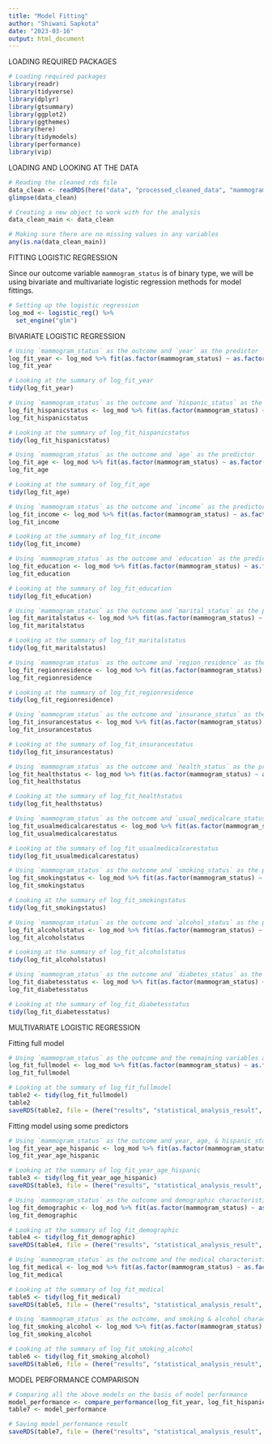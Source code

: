 ```yaml
---
title: "Model Fitting"
author: "Shiwani Sapkota"
date: "2023-03-16"
output: html_document
---
```


LOADING REQUIRED PACKAGES

```r
# Loading required packages
library(readr)
library(tidyverse)
library(dplyr)
library(gtsummary)
library(ggplot2)
library(ggthemes)
library(here)
library(tidymodels)
library(performance)
library(vip)
```

LOADING AND LOOKING AT THE DATA

```r
# Reading the cleaned rds file
data_clean <- readRDS(here("data", "processed_cleaned_data", "mammogram_ses_clean.rds"))
glimpse(data_clean)

# Creating a new object to work with for the analysis
data_clean_main <- data_clean

# Making sure there are no missing values in any variables
any(is.na(data_clean_main))
```

FITTING LOGISTIC REGRESSION

Since our outcome variable `mammogram_status` is of binary type, we will be using bivariate and multivariate logistic regression methods for model fittings.

```r
# Setting up the logistic regression
log_mod <- logistic_reg() %>%
  set_engine("glm")
```

BIVARIATE LOGISTIC REGRESSION

```r
# Using `mammogram_status` as the outcome and `year` as the predictor
log_fit_year <- log_mod %>% fit(as.factor(mammogram_status) ~ as.factor(year), data = data_clean_main)
log_fit_year

# Looking at the summary of log_fit_year
tidy(log_fit_year)
```

```r
# Using `mammogram_status` as the outcome and `hispanic_status` as the predictor
log_fit_hispanicstatus <- log_mod %>% fit(as.factor(mammogram_status) ~ as.factor(hispanic_status), data = data_clean_main)
log_fit_hispanicstatus

# Looking at the summary of log_fit_hispanicstatus
tidy(log_fit_hispanicstatus)
```

```r
# Using `mammogram_status` as the outcome and `age` as the predictor
log_fit_age <- log_mod %>% fit(as.factor(mammogram_status) ~ as.factor(age), data = data_clean_main)
log_fit_age

# Looking at the summary of log_fit_age
tidy(log_fit_age)
```

```r
# Using `mammogram_status` as the outcome and `income` as the predictor
log_fit_income <- log_mod %>% fit(as.factor(mammogram_status) ~ as.factor(income), data = data_clean_main)
log_fit_income

# Looking at the summary of log_fit_income
tidy(log_fit_income)
```

```r
# Using `mammogram_status` as the outcome and `education` as the predictor
log_fit_education <- log_mod %>% fit(as.factor(mammogram_status) ~ as.factor(education), data = data_clean_main)
log_fit_education

# Looking at the summary of log_fit_education
tidy(log_fit_education)
```

```r
# Using `mammogram_status` as the outcome and `marital_status` as the predictor
log_fit_maritalstatus <- log_mod %>% fit(as.factor(mammogram_status) ~ as.factor(marital_status), data = data_clean_main)
log_fit_maritalstatus

# Looking at the summary of log_fit_maritalstatus
tidy(log_fit_maritalstatus)
```

```r
# Using `mammogram_status` as the outcome and `region_residence` as the predictor
log_fit_regionresidence <- log_mod %>% fit(as.factor(mammogram_status) ~ as.factor(region_residence), data = data_clean_main)
log_fit_regionresidence

# Looking at the summary of log_fit_regionresidence
tidy(log_fit_regionresidence)
```

```r
# Using `mammogram_status` as the outcome and `insurance_status` as the predictor
log_fit_insurancestatus <- log_mod %>% fit(as.factor(mammogram_status) ~ as.factor(insurance_status), data = data_clean_main)
log_fit_insurancestatus

# Looking at the summary of log_fit_insurancestatus
tidy(log_fit_insurancestatus)
```

```r
# Using `mammogram_status` as the outcome and `health_status` as the predictor
log_fit_healthstatus <- log_mod %>% fit(as.factor(mammogram_status) ~ as.factor(health_status), data = data_clean_main)
log_fit_healthstatus

# Looking at the summary of log_fit_healthstatus
tidy(log_fit_healthstatus)
```

```r
# Using `mammogram_status` as the outcome and `usual_medicalcare_status` as the predictor
log_fit_usualmedicalcarestatus <- log_mod %>% fit(as.factor(mammogram_status) ~ as.factor(usual_medicalcare_status), data = data_clean_main)
log_fit_usualmedicalcarestatus

# Looking at the summary of log_fit_usualmedicalcarestatus
tidy(log_fit_usualmedicalcarestatus)
```

```r
# Using `mammogram_status` as the outcome and `smoking_status` as the predictor
log_fit_smokingstatus <- log_mod %>% fit(as.factor(mammogram_status) ~ as.factor(smoking_status), data = data_clean_main)
log_fit_smokingstatus

# Looking at the summary of log_fit_smokingstatus
tidy(log_fit_smokingstatus)
```

```r
# Using `mammogram_status` as the outcome and `alcohol_status` as the predictor
log_fit_alcoholstatus <- log_mod %>% fit(as.factor(mammogram_status) ~ as.factor(alcohol_status), data = data_clean_main)
log_fit_alcoholstatus

# Looking at the summary of log_fit_alcoholstatus
tidy(log_fit_alcoholstatus)
```

```r
# Using `mammogram_status` as the outcome and `diabetes_status` as the predictor
log_fit_diabetesstatus <- log_mod %>% fit(as.factor(mammogram_status) ~ as.factor(diabetes_status), data = data_clean_main)
log_fit_diabetesstatus

# Looking at the summary of log_fit_diabetesstatus
tidy(log_fit_diabetesstatus)
```

MULTIVARIATE LOGISTIC REGRESSION

Fitting full model

```r
# Using `mammogram_status` as the outcome and the remaining variables as the predictors
log_fit_fullmodel <- log_mod %>% fit(as.factor(mammogram_status) ~ as.factor(year) + as.factor(age) + as.factor(hispanic_status) + as.factor(income) + as.factor(education) + as.factor(marital_status) + as.factor(region_residence) + as.factor(insurance_status) + as.factor(health_status) + as.factor(usual_medicalcare_status) + as.factor(smoking_status) + as.factor(alcohol_status) + as.factor(diabetes_status), data = data_clean_main)
log_fit_fullmodel

# Looking at the summary of log_fit_fullmodel
table2 <- tidy(log_fit_fullmodel)
table2
saveRDS(table2, file = (here("results", "statistical_analysis_result", "model_fitting_result", "full_model.rds")))
```

Fitting model using some predictors

```r
# Using `mammogram_status` as the outcome and year, age, & hispanic_status as predictors
log_fit_year_age_hispanic <- log_mod %>% fit(as.factor(mammogram_status) ~ as.factor(year) + as.factor(age) + as.factor(hispanic_status), data = data_clean_main)
log_fit_year_age_hispanic

# Looking at the summary of log_fit_year_age_hispanic
table3 <- tidy(log_fit_year_age_hispanic)
saveRDS(table3, file = (here("results", "statistical_analysis_result", "model_fitting_result", "year_age_hispanic_model.rds")))
```


```r
# Using `mammogram_status` as the outcome and demographic characteristics variables as predictors
log_fit_demographic <- log_mod %>% fit(as.factor(mammogram_status) ~ as.factor(age) + as.factor(hispanic_status) + as.factor(income) + as.factor(education) + as.factor(marital_status) + as.factor(region_residence), data = data_clean_main)
log_fit_demographic

# Looking at the summary of log_fit_demographic
table4 <- tidy(log_fit_demographic)
saveRDS(table4, file = (here("results", "statistical_analysis_result", "model_fitting_result", "demographic_model.rds")))
```

```r
# Using `mammogram_status` as the outcome and the medical characteristics as the predictors
log_fit_medical <- log_mod %>% fit(as.factor(mammogram_status) ~ as.factor(insurance_status) + as.factor(health_status) + as.factor(usual_medicalcare_status) + as.factor(diabetes_status), data = data_clean_main)
log_fit_medical

# Looking at the summary of log_fit_medical
table5 <- tidy(log_fit_medical)
saveRDS(table5, file = (here("results", "statistical_analysis_result", "model_fitting_result", "medical_model.rds")))
```

```r
# Using `mammogram_status` as the outcome, and smoking & alcohol characteristics as the predictors
log_fit_smoking_alcohol <- log_mod %>% fit(as.factor(mammogram_status) ~ as.factor(smoking_status) + as.factor(alcohol_status), data = data_clean_main)
log_fit_smoking_alcohol

# Looking at the summary of log_fit_smoking_alcohol
table6 <- tidy(log_fit_smoking_alcohol)
saveRDS(table6, file = (here("results", "statistical_analysis_result", "model_fitting_result", "smoking_alcohol_model.rds")))
```

MODEL PERFORMANCE COMPARISON

```r
# Comparing all the above models on the basis of model performance
model_performance <- compare_performance(log_fit_year, log_fit_hispanicstatus, log_fit_age, log_fit_income, log_fit_education, log_fit_maritalstatus, log_fit_regionresidence, log_fit_insurancestatus, log_fit_healthstatus, log_fit_usualmedicalcarestatus, log_fit_smokingstatus, log_fit_alcoholstatus, log_fit_diabetesstatus, log_fit_fullmodel, log_fit_year_age_hispanic, log_fit_demographic, log_fit_medical, log_fit_smoking_alcohol)
table7 <- model_performance

# Saving model_performance result
saveRDS(table7, file = (here("results", "statistical_analysis_result", "model_fitting_result", "model_performance_comparison.rds")))
```

